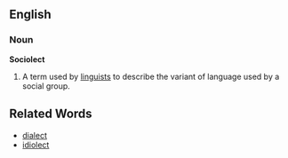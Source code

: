 ==English==
===Noun===
'''Sociolect'''

# A term used by [[linguists]] to describe the variant of language used by a social group.

==Related Words==

* [[dialect]]
* [[idiolect]]
